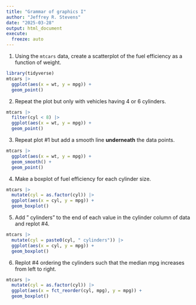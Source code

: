 ```yaml
---
title: "Grammar of graphics I"
author: "Jeffrey R. Stevens"
date: "2025-03-28"
output: html_document
execute:
  freeze: auto
---
```



1. Using the `mtcars` data, create a scatterplot of the fuel efficiency as a function of weight.

```r
library(tidyverse)
mtcars |> 
  ggplot(aes(x = wt, y = mpg)) +
  geom_point()
```

2. Repeat the plot but only with vehicles having 4 or 6 cylinders.

```r
mtcars |> 
  filter(cyl < 8) |> 
  ggplot(aes(x = wt, y = mpg)) +
  geom_point()
```

3. Repeat plot #1 but add a smooth line **underneath** the data points.

```r
mtcars |> 
  ggplot(aes(x = wt, y = mpg)) +
  geom_smooth() +
  geom_point()
```

4. Make a boxplot of fuel efficiency for each cylinder size.

```r
mtcars |> 
  mutate(cyl = as.factor(cyl)) |> 
  ggplot(aes(x = cyl, y = mpg)) +
  geom_boxplot()
```

5. Add " cylinders" to the end of each value in the cylinder column of data and replot #4.

```r
mtcars |> 
  mutate(cyl = paste0(cyl, " cylinders")) |> 
  ggplot(aes(x = cyl, y = mpg)) +
  geom_boxplot()
```

6. Replot #4 ordering the cylinders such that the median mpg increases from left to right.

```r
mtcars |> 
  mutate(cyl = as.factor(cyl)) |> 
  ggplot(aes(x = fct_reorder(cyl, mpg), y = mpg)) +
  geom_boxplot()
```
